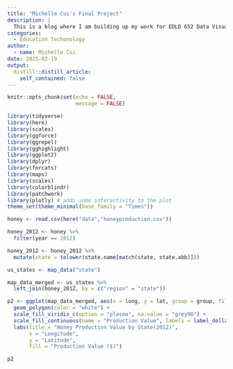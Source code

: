 ```yaml
---
title: "Michelle Cui's Final Project"
description: |
  This is a blog where I am building up my work for EDLD 652 Data Visualization Final Project. The dataset I am looking at is the International Computer and Information Literacy Study (ICILS) Teacher Panel 2020. The dataset was retrieved from the International Association for the Evaluation of Educational Achievement (IEA) that is the host orgranization of ICILS. Here is more information about the study and report: [Data](https://www.iea.nl/data-tools/repository/icils),  [ICILS](https://nces.ed.gov/surveys/icils/), [Report: Changes in Digital Learning During a Pandemic—Findings From the ICILS](https://www.iea.nl/publications/study-reports/international-reports-iea-studies/changes-digital-learning-during Teacher Panel)
categories:
  - Education Techonology
author:
  - name: Michelle Cui
date: 2025-02-19
output:
  distill::distill_article:
    self_contained: false
---
```


```r
knitr::opts_chunk$set(echo = FALSE,
                      message = FALSE)

```

```r
library(tidyverse)
library(here)
library(scales)
library(ggforce)
library(ggrepel)
library(gghighlight)
library(ggplot2)
library(dplyr)
library(forcats)
library(maps)
library(scales)
library(colorblindr)
library(patchwork)
library(plotly) # adds some interactivity to the plot
theme_set(theme_minimal(base_family = "Times"))
```

```r
honey <- read.csv(here("data","honeyproduction.csv"))
```

```r
honey_2012 <- honey %>% 
  filter(year == 2012)

honey_2012 <- honey_2012 %>% 
  mutate(state = tolower(state.name[match(state, state.abb)]))

us_states <- map_data("state")

map_data_merged <- us_states %>% 
  left_join(honey_2012, by = c("region" = "state"))

p2 <- ggplot(map_data_merged, aes(x = long, y = lat, group = group, fill = prodvalue)) +
  geom_polygon(color = "white") +
  scale_fill_viridis_c(option = "plasma", na.value = "grey90") +
  scale_fill_continuous(name = "Production Value", labels = label_dollar()) +
  labs(title = "Honey Production Value by State(2012)",
       x = "Longitude",
       y = "Latitude",
       fill = "Production Value ($)")

p2
```

